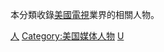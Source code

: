 本分類收錄[[美國|美國]][[電視|電視]]業界的相關人物。

[[Category:美國電視|人]]
[[Category:美国媒体人物|Category:美国媒体人物]]
[[Category:各國電視人物|U]]